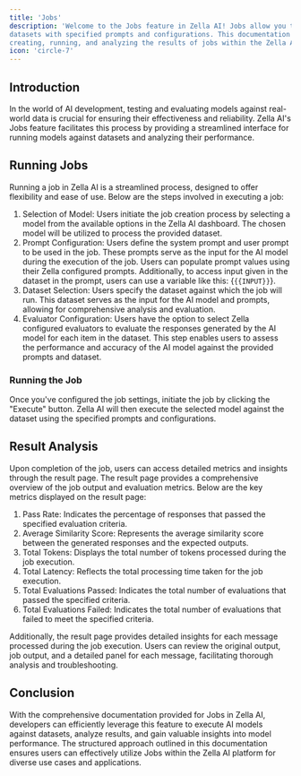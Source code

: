 ```yaml
---
title: 'Jobs'
description: 'Welcome to the Jobs feature in Zella AI! Jobs allow you to run AI models against 
datasets with specified prompts and configurations. This documentation will guide you through 
creating, running, and analyzing the results of jobs within the Zella AI platform.'
icon: 'circle-7'
---
```


## Introduction

In the world of AI development, testing and evaluating models against real-world data is crucial
for ensuring their effectiveness and reliability. Zella AI's Jobs feature facilitates this process
by providing a streamlined interface for running models against datasets and analyzing their performance.

## Running Jobs

Running a job in Zella AI is a streamlined process, designed to offer flexibility and ease of use.
Below are the steps involved in executing a job:

1. Selection of Model: Users initiate the job creation process by selecting a model from the available
   options in the Zella AI dashboard. The chosen model will be utilized to process the provided dataset.
2. Prompt Configuration: Users define the system prompt and user prompt to be used in the job. These prompts
   serve as the input for the AI model during the execution of the job. Users can populate prompt values using
   their Zella configured prompts. Additionally, to access input given in the dataset in the prompt, users can
   use a variable like this: {`{{INPUT}}`}.
3. Dataset Selection: Users specify the dataset against which the job will run. This dataset serves as
   the input for the AI model and prompts, allowing for comprehensive analysis and evaluation.
4. Evaluator Configuration: Users have the option to select Zella configured evaluators to evaluate
   the responses generated by the AI model for each item in the dataset. This step enables users to assess
   the performance and accuracy of the AI model against the provided prompts and dataset.

### Running the Job

Once you've configured the job settings, initiate the job by clicking the "Execute" button. Zella AI will
then execute the selected model against the dataset using the specified prompts and configurations.

## Result Analysis

Upon completion of the job, users can access detailed metrics and insights through the result page.
The result page provides a comprehensive overview of the job output and evaluation metrics. Below are
the key metrics displayed on the result page:

1. Pass Rate: Indicates the percentage of responses that passed the specified evaluation criteria.
2. Average Similarity Score: Represents the average similarity score between the generated responses
   and the expected outputs.
3. Total Tokens: Displays the total number of tokens processed during the job execution.
4. Total Latency: Reflects the total processing time taken for the job execution.
5. Total Evaluations Passed: Indicates the total number of evaluations that passed the specified criteria.
6. Total Evaluations Failed: Indicates the total number of evaluations that failed to meet the
   specified criteria.

Additionally, the result page provides detailed insights for each message processed during the job execution.
Users can review the original output, job output, and a detailed panel for each message, facilitating thorough
analysis and troubleshooting.

## Conclusion

With the comprehensive documentation provided for Jobs in Zella AI, developers can efficiently
leverage this feature to execute AI models against datasets, analyze results, and gain valuable
insights into model performance. The structured approach outlined in this documentation ensures
users can effectively utilize Jobs within the Zella AI platform for diverse use cases and applications.
